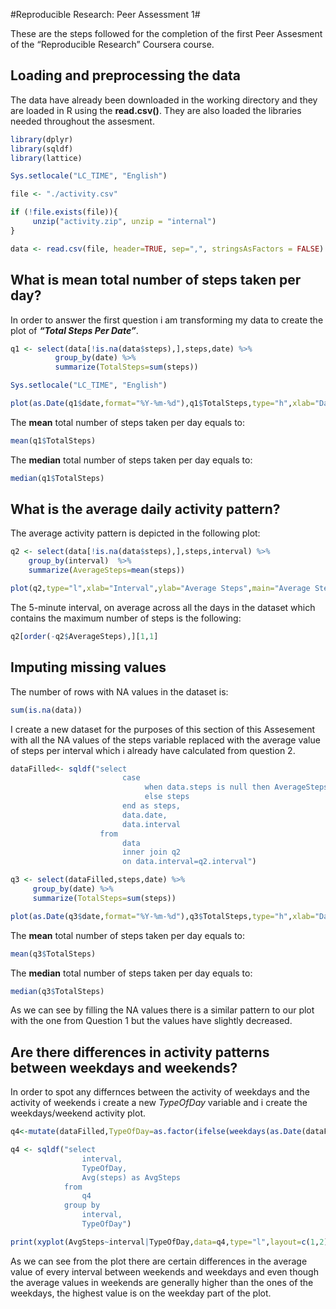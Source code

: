 #Reproducible Research: Peer Assessment 1#


 These are the steps followed for the completion of the first Peer Assesment of the "Reproducible Research" Coursera course. 
 
 

## Loading and preprocessing the data

The data have already been downloaded in the working directory and they are loaded in R using the **read.csv()**. They are also loaded the libraries needed throughout the assesment.

```r
library(dplyr)
library(sqldf)
library(lattice)

Sys.setlocale("LC_TIME", "English")

file <- "./activity.csv"

if (!file.exists(file)){
     unzip("activity.zip", unzip = "internal") 
}

data <- read.csv(file, header=TRUE, sep=",", stringsAsFactors = FALSE)
```

## What is mean total number of steps taken per day?

In order to answer the first question i am transforming my data to create the plot of ***"Total Steps Per Date"***.

```r
q1 <- select(data[!is.na(data$steps),],steps,date) %>% 
          group_by(date) %>% 
          summarize(TotalSteps=sum(steps))

Sys.setlocale("LC_TIME", "English")

plot(as.Date(q1$date,format="%Y-%m-%d"),q1$TotalSteps,type="h",xlab="Date",ylab="Total Steps",main="Total Steps Per Date", col="blue")
```

The **mean** total number of steps taken per day equals to:

```r
mean(q1$TotalSteps)
```



The **median** total number of steps taken per day equals to:

```r
median(q1$TotalSteps)
```

## What is the average daily activity pattern?

The average activity pattern is depicted in the following plot:

``` r

q2 <- select(data[!is.na(data$steps),],steps,interval) %>% 
    group_by(interval)  %>% 
    summarize(AverageSteps=mean(steps))

plot(q2,type="l",xlab="Interval",ylab="Average Steps",main="Average Steps per Interval",col="blue")
```


The 5-minute interval, on average across all the days in the dataset which contains the maximum number of steps is the following:

```r
q2[order(-q2$AverageSteps),][1,1]
```



## Imputing missing values

The number of rows with NA values in the dataset is:

```r
sum(is.na(data))
```

I create a new dataset for the purposes of this section of this Assesement with all the NA values of the steps variable replaced with the average value of steps per interval which i already have calculated from question 2.

```r
dataFilled<- sqldf("select 
                         case 
                              when data.steps is null then AverageSteps 
                              else steps 
                         end as steps,
                         data.date,
                         data.interval
                    from 
                         data 
                         inner join q2 
                         on data.interval=q2.interval")

q3 <- select(dataFilled,steps,date) %>% 
     group_by(date) %>% 
     summarize(TotalSteps=sum(steps))

plot(as.Date(q3$date,format="%Y-%m-%d"),q3$TotalSteps,type="h",xlab="Date",ylab="Total Steps",main="Total Steps Per Date",col="blue")
```

The **mean** total number of steps taken per day equals to:

```r
mean(q3$TotalSteps)
```



The **median** total number of steps taken per day equals to:

```r
median(q3$TotalSteps)
```


As we can see by filling the NA values there is a similar pattern to our plot with the one from Question 1 but the values have slightly decreased.

## Are there differences in activity patterns between weekdays and weekends?

In order to spot any differnces between the activity of weekdays and the activity of weekends i create a new *TypeOfDay*  variable and i create the weekdays/weekend activity plot.

```r
q4<-mutate(dataFilled,TypeOfDay=as.factor(ifelse(weekdays(as.Date(dataFilled$date,format="%Y-%m-%d")) %in% c("Saturday","Sunday"), "Weekend", "Weekday")) )

q4 <- sqldf("select 
                interval,
                TypeOfDay,
                Avg(steps) as AvgSteps
            from 
                q4
            group by
                interval,
                TypeOfDay")

print(xyplot(AvgSteps~interval|TypeOfDay,data=q4,type="l",layout=c(1,2),xlab="Interval", ylab="Average Steps"))
```

As we can see from the plot there are certain differences in the average value of every interval between weekends and weekdays and even though the average values in weekends are generally higher than the ones of the weekdays, the highest value is on the weekday part of the plot. 